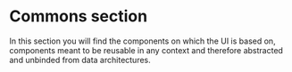 
<Meta title="Commons/Introduction" />

# Commons section
In this section you will find the components on which the UI is based on, components meant to be reusable in any context and therefore abstracted and unbinded from data architectures.





